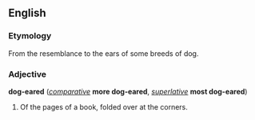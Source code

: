 ==English==
===Etymology===
From the resemblance to the ears of some breeds of dog.

===Adjective===
'''dog-eared''' (''[[comparative]]'' '''more dog-eared''', ''[[superlative]]'' '''most dog-eared''')

#Of the pages of a book, folded over at the corners.